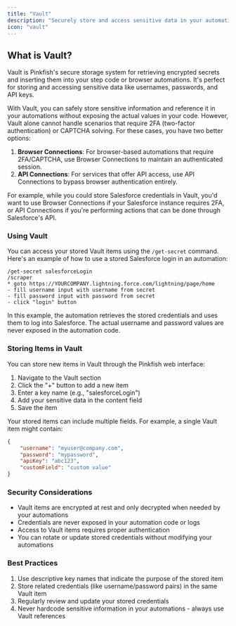 ```yaml
---
title: "Vault"
description: "Securely store and access sensitive data in your automations"
icon: "vault"
---
```


## What is Vault?

Vault is Pinkfish's secure storage system for retrieving encrypted secrets and inserting them into your step code or browser automations. It's perfect for storing and accessing sensitive data like usernames, passwords, and API keys.

With Vault, you can safely store sensitive information and reference it in your automations without exposing the actual values in your code. However, Vault alone cannot handle scenarios that require 2FA (two-factor authentication) or CAPTCHA solving. For these cases, you have two better options:

1. **Browser Connections**: For browser-based automations that require 2FA/CAPTCHA, use Browser Connections to maintain an authenticated session.
2. **API Connections**: For services that offer API access, use API Connections to bypass browser authentication entirely.

For example, while you could store Salesforce credentials in Vault, you'd want to use Browser Connections if your Salesforce instance requires 2FA, or API Connections if you're performing actions that can be done through Salesforce's API.

### Using Vault

You can access your stored Vault items using the `/get-secret` command. Here's an example of how to use a stored Salesforce login in an automation:

```
/get-secret salesforceLogin
/scraper
* goto https://YOURCOMPANY.lightning.force.com/lightning/page/home
- fill username input with username from secret
- fill password input with password from secret
- click "login" button
```

In this example, the automation retrieves the stored credentials and uses them to log into Salesforce. The actual username and password values are never exposed in the automation code.

### Storing Items in Vault

You can store new items in Vault through the Pinkfish web interface:

1. Navigate to the Vault section
2. Click the "+" button to add a new item
3. Enter a key name (e.g., "salesforceLogin")
4. Add your sensitive data in the content field
5. Save the item

Your stored items can include multiple fields. For example, a single Vault item might contain:
```json
{
    "username": "myuser@company.com",
    "password": "mypassword",
    "apiKey": "abc123",
    "customField": "custom value"
}
```

### Security Considerations

- Vault items are encrypted at rest and only decrypted when needed by your automations
- Credentials are never exposed in your automation code or logs
- Access to Vault items requires proper authentication
- You can rotate or update stored credentials without modifying your automations

### Best Practices

1. Use descriptive key names that indicate the purpose of the stored item
2. Store related credentials (like username/password pairs) in the same Vault item
3. Regularly review and update your stored credentials
4. Never hardcode sensitive information in your automations - always use Vault references

